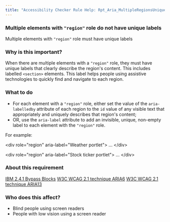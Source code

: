 ```yaml
---
title: "Accessibility Checker Rule Help: Rpt_Aria_MultipleRegionsUniqueLabel_Implicit"
---
```


<div className="toolHelp">
<Row>
<Column colLg={16} colMd={8} colSm={4} className="toolHead">

### Multiple elements with `"region"` role do not have unique labels

<div id="locLevel"></div>

Multiple elements with `"region"` role must have unique labels

</Column>
</Row>
<Row>
<Column colLg={11} colMd={5} colSm={4} className="toolMain">

### Why is this important?

When there are multiple elements with a `"region"` role, they must have unique labels that clearly describe the region's content. This includes labelled `<section>` elements. This label helps people using assistive technologies to quickly find and navigate to each region.

<div id="locSnippet"></div>

### What to do

* For each element with a `"region"` role, either set the value of the `aria-labelledby` attribute of each region to the `id` value of any visible text that appropriately and uniquely describes that region's content;
* OR, use the `aria-label` attribute to add an invisible, unique, non-empty label to each element with the `"region"` role.

For example:

<CodeSnippet type="multi" light={true}>&lt;div role="region" aria-label="Weather portlet"&gt;
...
&lt;/div&gt;
    
&lt;div role="region" aria-label="Stock ticker portlet"&gt;
...
&lt;/div&gt;</CodeSnippet>

</Column>
<Column colLg={5} colMd={3} colSm={4} className="toolLeft">

### About this requirement

[IBM 2.4.1 Bypass Blocks](https://www.ibm.com/able/requirements/requirements/#2_4_1)
[W3C WCAG 2.1 technique ARIA6](https://www.w3.org/WAI/WCAG21/Techniques/aria/ARIA6)
[W3C WCAG 2.1 technique ARIA13](https://www.w3.org/WAI/WCAG21/Techniques/aria/ARIA13)

### Who does this affect?

* Blind people using screen readers
* People with low vision using a screen reader

</Column>
</Row>
</div>

